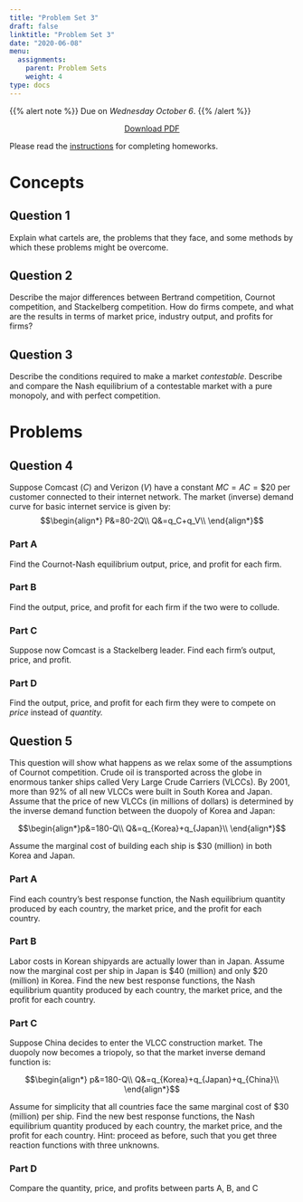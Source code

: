 ```yaml
---
title: "Problem Set 3"
draft: false
linktitle: "Problem Set 3"
date: "2020-06-08"
menu:
  assignments:
    parent: Problem Sets
    weight: 4
type: docs
---
```


{{% alert note %}}
Due on *Wednesday October 6*.
{{% /alert %}}

<p style="text-align:center"><a target="_blank" href="/assignments/03-problem-set-pdf.pdf"><span class="btn btn-primary btn-lg"><i class="fas fa-file-pdf"></i> Download PDF</a></span></p>

Please read the [instructions](/assignments/problem-sets) for completing homeworks.

# Concepts

## Question 1

Explain what cartels are, the problems that they face, and some methods by which these problems might be overcome.   

## Question 2

Describe the major differences between Bertrand competition, Cournot competition, and Stackelberg competition. How do firms compete, and what are the results in terms of market price, industry output, and profits for firms? 

## Question 3

Describe the conditions required to make a market *contestable*. Describe and compare the Nash equilibrium of a contestable market with a pure monopoly, and with perfect competition.    

# Problems

## Question 4

Suppose Comcast $(C)$ and Verizon $(V)$ have a constant $MC=AC=\$20$ per customer connected to their internet network. The market (inverse) demand curve for basic internet service is given by:
$$\begin{align*}
P&=80-2Q\\
Q&=q_C+q_V\\
\end{align*}$$

### Part A

Find the Cournot-Nash equilibrium output, price, and profit for each firm.

### Part B

Find the output, price, and profit for each firm if the two were to collude.

### Part C

Suppose now Comcast is a Stackelberg leader. Find each firm's output, price, and profit.

### Part D

Find the output, price, and profit for each firm they were to compete on *price* instead of *quantity.*

## Question 5

This question will show what happens as we relax some of the assumptions of Cournot competition. Crude oil is transported across the globe in enormous tanker ships called Very Large Crude Carriers (VLCCs). By 2001, more than 92% of all new VLCCs were built in South Korea and Japan. Assume that the price of new VLCCs (in millions of dollars) is determined by the inverse demand function between the duopoly of Korea and Japan: 

$$\begin{align*}p&=180-Q\\
Q&=q_{Korea}+q_{Japan}\\
\end{align*}$$

Assume the marginal cost of building each ship is <span>&#36;</span>30 (million) in both Korea and Japan.

### Part A

Find each country's best response function, the Nash equilibrium quantity produced by each country, the market price, and the profit for each country.

### Part B

Labor costs in Korean shipyards are actually lower than in Japan. Assume now the marginal cost per ship in Japan is <span>&#36;</span>40 (million) and only <span>&#36;</span>20 (million) in Korea. Find the new best response functions, the Nash equilibrium quantity produced by each country, the market price, and the profit for each country.

### Part C

Suppose China decides to enter the VLCC construction market. The duopoly now becomes a triopoly, so that the market inverse demand function is:

$$\begin{align*}
p&=180-Q\\
Q&=q_{Korea}+q_{Japan}+q_{China}\\
\end{align*}$$

Assume for simplicity that all countries face the same marginal cost of <span>&#36;</span>30 (million) per ship. Find the new best response functions, the Nash equilibrium quantity produced by each country, the market price, and the profit for each country. Hint: proceed as before, such that you get three reaction functions with three unknowns.

### Part D

Compare the quantity, price, and profits between parts A, B, and C